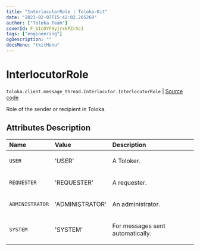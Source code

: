 ```yaml
---
title: "InterlocutorRole | Toloka-Kit"
date: "2023-02-07T15:42:02.205269"
author: ["Toloka Team"]
coverId: F_bIcOYF9yjrxkPZrXc3
tags: ["engineering"]
ogDescription: ""
docsMenu: "tkitMenu"
---
```


# InterlocutorRole
`toloka.client.message_thread.Interlocutor.InterlocutorRole` | [Source code](https://github.com/Toloka/toloka-kit/blob/v1.1.3/src/client/message_thread.py#L56)

Role of the sender or recipient in Toloka.

## Attributes Description

| Name | Value | Description |
| :------| :-----------| :----------| 
`USER`|'USER'|<p>A Toloker.</p>
`REQUESTER`|'REQUESTER'|<p>A requester.</p>
`ADMINISTRATOR`|'ADMINISTRATOR'|<p>An administrator.</p>
`SYSTEM`|'SYSTEM'|<p>For messages sent automatically.</p>